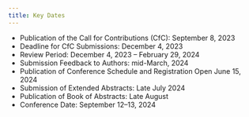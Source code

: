 ```yaml
---
title: Key Dates
---
```


- Publication of the Call for Contributions (CfC): September 8, 2023
- Deadline for CfC Submissions: December 4, 2023
- Review Period: December 4, 2023 – February 29, 2024
- Submission Feedback to Authors: mid-March, 2024
- Publication of Conference Schedule and Registration Open June 15, 2024
- Submission of Extended Abstracts: Late July 2024
- Publication of Book of Abstracts: Late August
- Conference Date: September 12–13, 2024
